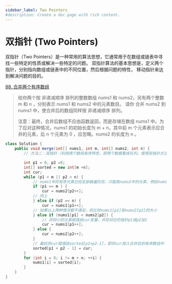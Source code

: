 ```yaml
---
sidebar_label: Two Pointers 
#description: Create a doc page with rich content.
---
```


# 双指针 (Two Pointers)
双指针（Two Pointers）是一种常用的算法思想，它通常用于在数组或链表中寻找一些特定的性质或解决一些特定的问题。
双指针算法的基本思想是，定义两个指针，分别指向数组或链表中的不同位置，然后根据问题的特性，
移动指针来达到解决问题的目的。

[88. 合并两个有序数组](https://leetcode.cn/problems/merge-sorted-array/)
> 给你两个按 非递减顺序 排列的整数数组 nums1 和 nums2，另有两个整数 m 和 n ，分别表示 nums1 和 nums2 中的元素数目。
请你 合并 nums2 到 nums1 中，使合并后的数组同样按 非递减顺序 排列。
> 
> 注意：最终，合并后数组不应由函数返回，而是存储在数组 nums1 中。为了应对这种情况，nums1 的初始长度为 m + n，其中前 m 个元素表示应合并的元素，后 n 个元素为 0 ，应忽略。nums2 的长度为 n 。


<Tabs>
  <TabItem value="java" label="Java" default>

```java
class Solution {
    public void merge(int[] nums1, int m, int[] nums2, int n) {
        // 方法二：双指针（利用两个数组有序特性，把两个数据看成队列，使用双指针方法

        int p1 = 0, p2 =0;
        int[] sorted = new int[m +n];
        int cur;
        while (p1 < m || p2 < n) {
            // nums1中的有序元素已经全部被遍历完，只能取nums2中的元素，例如nums1 = []
            if (p1 == m ) {
                cur = nums2[p2++];
            // 同上
            } else if (p2 == n) {
                cur = nums1[p1++];
            // 如果以上两种情况都不满足，则比较nums1[p1]和nums2[p2]的大小
            } else if (nums1[p1] < nums2[p2]) {
                // 将较小的元素赋值给cur变量，并将对应的指针p1或p2加1
                cur = nums1[p1++];
            } else {
                cur = nums2[p2++];
            }
            // 最后将cur赋值给sorted[p1+p2-1]，即将cur放入合并后的有序数组中
            sorted[p1 + p2 - 1] = cur;
        }
        for (int i = 0; i != m + n; ++i) {
            nums1[i] = sorted[i];
        }
    }
}
```
  </TabItem>
</Tabs>